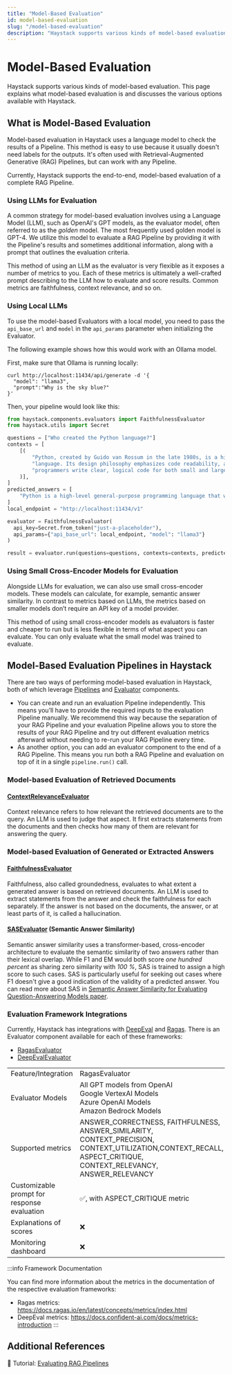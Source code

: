 ```yaml
---
title: "Model-Based Evaluation"
id: model-based-evaluation
slug: "/model-based-evaluation"
description: "Haystack supports various kinds of model-based evaluation. This page explains what model-based evaluation is and discusses the various options available with Haystack."
---
```


# Model-Based Evaluation

Haystack supports various kinds of model-based evaluation. This page explains what model-based evaluation is and discusses the various options available with Haystack.

## What is Model-Based Evaluation

Model-based evaluation in Haystack uses a language model to check the results of a Pipeline. This method is easy to use because it usually doesn't need labels for the outputs. It's often used with Retrieval-Augmented Generative (RAG) Pipelines, but can work with any Pipeline.

Currently, Haystack supports the end-to-end, model-based evaluation of a complete RAG Pipeline.

### Using LLMs for Evaluation

A common strategy for model-based evaluation involves using a Language Model (LLM), such as OpenAI's GPT models, as the evaluator model, often referred to as the _golden_ model. The most frequently used golden model is GPT-4. We utilize this model to evaluate a RAG Pipeline by providing it with the Pipeline's results and sometimes additional information, along with a prompt that outlines the evaluation criteria.

This method of using an LLM as the evaluator is very flexible as it exposes a number of metrics to you. Each of these metrics is ultimately a well-crafted prompt describing to the LLM how to evaluate and score results. Common metrics are faithfulness, context relevance, and so on.

### Using Local LLMs

To use the model-based Evaluators with a local model, you need to pass the `api_base_url` and `model` in the `api_params` parameter when initializing the Evaluator.

The following example shows how this would work with an Ollama model.

First, make sure that Ollama is running locally:

```curl
curl http://localhost:11434/api/generate -d '{
  "model": "llama3",
  "prompt":"Why is the sky blue?"
}'
```

Then, your pipeline would look like this:

```python
from haystack.components.evaluators import FaithfulnessEvaluator
from haystack.utils import Secret

questions = ["Who created the Python language?"]
contexts = [
    [(
        "Python, created by Guido van Rossum in the late 1980s, is a high-level general-purpose programming "
        "language. Its design philosophy emphasizes code readability, and its language constructs aim to help "
        "programmers write clear, logical code for both small and large-scale software projects."
    )],
]
predicted_answers = [
    "Python is a high-level general-purpose programming language that was created by George Lucas."
]
local_endpoint = "http://localhost:11434/v1"

evaluator = FaithfulnessEvaluator(
  api_key=Secret.from_token("just-a-placeholder"),
  api_params={"api_base_url": local_endpoint, "model": "llama3"}
)

result = evaluator.run(questions=questions, contexts=contexts, predicted_answers=predicted_answers)
```

### Using Small Cross-Encoder Models for Evaluation

Alongside LLMs for evaluation, we can also use small cross-encoder models. These models can calculate, for example, semantic answer similarity. In contrast to metrics based on LLMs, the metrics based on smaller models don’t require an API key of a model provider.

This method of using small cross-encoder models as evaluators is faster and cheaper to run but is less flexible in terms of what aspect you can evaluate. You can only evaluate what the small model was trained to evaluate.

## Model-Based Evaluation Pipelines in Haystack

There are two ways of performing model-based evaluation in Haystack, both of which leverage [Pipelines](../../concepts/pipelines.mdx) and [Evaluator](../../pipeline-components/evaluators.mdx) components.

- You can create and run an evaluation Pipeline independently. This means you’ll have to provide the required inputs to the evaluation Pipeline manually. We recommend this way because the separation of your RAG Pipeline and your evaluation Pipeline allows you to store the results of your RAG Pipeline and try out different evaluation metrics afterward without needing to re-run your RAG Pipeline every time.
- As another option, you can add an evaluator component to the end of a RAG Pipeline. This means you run both a RAG Pipeline and evaluation on top of it in a single `pipeline.run()`  call.

### Model-based Evaluation of Retrieved Documents

#### [ContextRelevanceEvaluator](../../pipeline-components/evaluators/contextrelevanceevaluator.mdx)

Context relevance refers to how relevant the retrieved documents are to the query. An LLM is used to judge that aspect. It first extracts statements from the documents and then checks how many of them are relevant for answering the query.

### Model-based Evaluation of Generated or Extracted Answers

#### [FaithfulnessEvaluator](../../pipeline-components/evaluators/faithfulnessevaluator.mdx)

Faithfulness, also called groundedness, evaluates to what extent a generated answer is based on retrieved documents. An LLM is used to extract statements from the answer and check the faithfulness for each separately. If the answer is not based on the documents, the answer, or at least parts of it, is called a hallucination.

#### [SASEvaluator](../../pipeline-components/evaluators/sasevaluator.mdx) (Semantic Answer Similarity)

Semantic answer similarity uses a transformer-based, cross-encoder architecture to evaluate the semantic similarity of two answers rather than their lexical overlap. While F1 and EM would both score _one hundred percent_ as sharing zero similarity with _100 %_, SAS is trained to assign a high score to such cases. SAS is particularly useful for seeking out cases where F1 doesn't give a good indication of the validity of a predicted answer. You can read more about SAS in [Semantic Answer Similarity for Evaluating Question-Answering Models paper](https://arxiv.org/abs/2108.06130).

### Evaluation Framework Integrations

Currently, Haystack has integrations with [DeepEval](https://docs.confident-ai.com/docs/metrics-introduction) and [Ragas](https://docs.ragas.io/en/stable/index.html). There is an Evaluator component available for each of these frameworks:

- [RagasEvaluator](../../pipeline-components/evaluators/ragasevaluator.mdx)
- [DeepEvalEvaluator](../../pipeline-components/evaluators/deepevalevaluator.mdx)

|  |  |  |
| --- | --- | --- |
| Feature/Integration | RagasEvaluator | DeepEvalEvaluator |
| Evaluator Models | All GPT models from OpenAI  <br />Google VertexAI Models  <br />Azure OpenAI Models  <br />Amazon Bedrock Models | All GPT models from OpenAI |
| Supported metrics | ANSWER_CORRECTNESS, FAITHFULNESS, ANSWER_SIMILARITY, CONTEXT_PRECISION, CONTEXT_UTILIZATION,CONTEXT_RECALL, ASPECT_CRITIQUE, CONTEXT_RELEVANCY, ANSWER_RELEVANCY | ANSWER_RELEVANCY, FAITHFULNESS, CONTEXTUAL_PRECISION, CONTEXTUAL_RECALL, CONTEXTUAL_RELEVANCE |
| Customizable prompt for response evaluation | ✅, with ASPECT_CRITIQUE metric | ❌ |
| Explanations of scores | ❌ | ✅ |
| Monitoring dashboard | ❌ | ❌ |

:::info
Framework Documentation

You can find more information about the metrics in the documentation of the respective evaluation frameworks:

- Ragas metrics: https://docs.ragas.io/en/latest/concepts/metrics/index.html
- DeepEval metrics: https://docs.confident-ai.com/docs/metrics-introduction
:::

## Additional References

:notebook: Tutorial: [Evaluating RAG Pipelines](https://haystack.deepset.ai/tutorials/35_evaluating_rag_pipelines)

